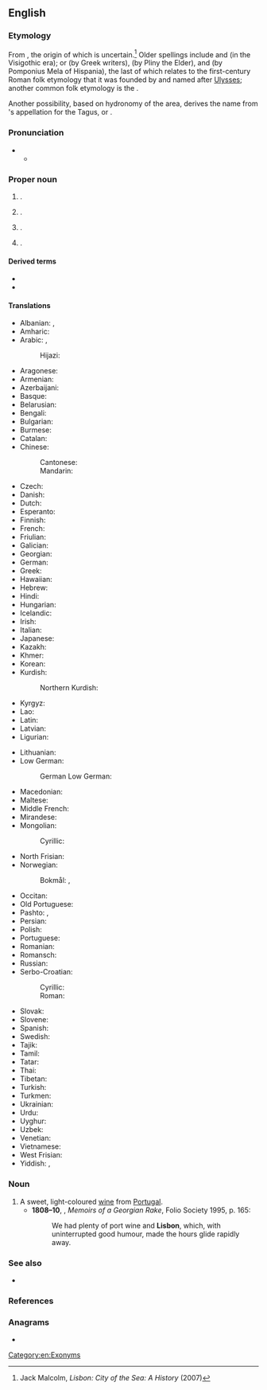 ==English==
{{wikipedia}}
{{slim-wp|Lisbon (disambiguation)}}

===Etymology===
From {{der|en|la|Olisīpō}}, the origin of which is uncertain.<ref name="JM">Jack Malcolm, ''Lisbon: City of the Sea: A History'' (2007)</ref> Older spellings include {{m|la|Ulixbona}} and {{m|la|Ulixbuna}} (in the Visigothic era); {{m|grc|Ὀλισσιπών}} or {{m|grc|Ὀλισσιπόνα}} (by Greek writers), {{m|la|Olisippo}} (by Pliny the Elder), and {{m|la|Ulyssippo}} (by Pomponius Mela of Hispania), the last of which relates to the first-century Roman folk etymology that it was founded by and named after [[Ulysses]]; another common folk etymology is the {{noncog|phn|𐤏𐤋𐤉𐤑 𐤏𐤁𐤀|ts=ʿaliṣ-ʿuboʾ|t=safe harbour}}.

Another possibility, based on hydronomy of the area, derives the name from {{der|en|qfa-sub-ibe}}'s appellation for the Tagus, {{m|und|Lisso}} or {{m|und|Lucio}}.

===Pronunciation===
* {{IPA|en|/ˈlɪzbən/}}
** {{audio|en|LL-Q1860 (eng)-Vealhurl-Lisbon.wav|Audio (UK)}}

===Proper noun===
{{en-proper noun}}

# {{place|en|capital city|c/Portugal|;|capital city|dist/Lisbon}}.
# {{place|en|district|c/Portugal}}.
# {{place|en|city/county seat|co/Ransom County|s/North Dakota|c/USA}}.
# {{place|en|village/county seat|co/Columbiana County|s/Ohio|c/USA}}.

====Derived terms====
* {{l|en|Lisboner}}
* {{l|en|Lisbonite}}

====Translations====
{{trans-top|capital of Portugal}}
* Albanian: {{t|sq|Lisbona|f}}, {{t|sq|Lisbonë|f}} {{qualifier|indefinite}}
* Amharic: {{t|am|ሊዝቦን}}
* Arabic: {{t|ar|لِشْبُونَة|f}}, {{t|ar|أُشْبُونَة|f}} {{qualifier|archaic}}
*: Hijazi: {{t+|acw|لِشْبونَة|tr=lišbōna}}
* Aragonese: {{t|an|Lisbona|f}}
* Armenian: {{t+|hy|Լիսաբոն}}
* Azerbaijani: {{t+|az|Lissabon}}
* Basque: {{t+|eu|Lisboa}}
* Belarusian: {{t|be|Лісабо́н|m}}
* Bengali: {{t|bn|লিসবন}}
* Bulgarian: {{t|bg|Лисабо́н|m}}
* Burmese: {{t+|my|[[လစ်စဘွန်း]][[မြို့]]}}
* Catalan: {{t+|ca|Lisboa|f}}
* Chinese:
*: Cantonese: {{t|yue|里斯本|tr=lei5 si1 bun2}}
*: Mandarin: {{t+|cmn|里斯本|tr=Lǐsīběn}}
* Czech: {{t+|cs|Lisabon|m}}
* Danish: {{t|da|Lissabon|n}}
* Dutch: {{t+|nl|Lissabon|n}}
* Esperanto: {{t|eo|Lisbono}}
* Finnish: {{t+|fi|Lissabon}}
* French: {{t+|fr|Lisbonne|f}}
* Friulian: {{t|fur|Lisbone}}
* Galician: {{t+|gl|Lisboa|f}}
* Georgian: {{t|ka|ლისაბონი}}
* German: {{t+|de|Lissabon|n}}
* Greek: {{t|el|Λισσαβώνα|f}}
* Hawaiian: {{t|haw|Likepona}}
* Hebrew: {{t|he|לִיסְבּוֹן|f|tr=lísbon}}
* Hindi: {{t|hi|लिस्बन|m}}
* Hungarian: {{t+|hu|Lisszabon}}
* Icelandic: {{t|is|Lissabon|f}}
* Irish: {{t|ga|Liospóin|f}}
* Italian: {{t+|it|Lisbona|f}}
* Japanese: {{t+|ja|リスボン|tr=Risubon}}
* Kazakh: {{t|kk|Лиссабон}}
* Khmer: {{t+|km|លីសបោន}}
* Korean: {{t+|ko|^리스본}}
* Kurdish:
*: Northern Kurdish: {{t|kmr|Lîzbon}}
* Kyrgyz: {{t|ky|Лиссабон}}
* Lao: {{t|lo|ລີຊະບົນ}}
* Latin: {{t|la|Olisīpō}}
* Latvian: {{t|lv|Lisabona|f}}
* Ligurian: {{t|lij|Lisbonn-a}}
{{trans-mid}}
* Lithuanian: {{t+|lt|Lisabona|f}}
* Low German:
*: German Low German: {{t|nds-de|Lissabon|n}}
* Macedonian: {{t|mk|Лисабон|m}}
* Maltese: {{t|mt|Lisbona}}
* Middle French: {{t|frm|Lissebonne}}
* Mirandese: {{t|mwl|Lisboua}}
* Mongolian:
*: Cyrillic: {{t|mn|Лиссабон}}
* North Frisian: {{t|frr|Lisabon}}
* Norwegian:
*: Bokmål: {{t+|nb|Lisboa}}, {{t+|nb|Lissabon}}
* Occitan: {{t|oc|Lisbona}}
* Old Portuguese: {{t|roa-opt|Lisbõa}}
* Pashto: {{t|ps|لزبن|m|tr=lezbón}}, {{t|ps|لېزبن|m|tr=lezbon}}
* Persian: {{t|fa|لیسبون|tr=lisbon}}
* Polish: {{t+|pl|Lizbona|f}}
* Portuguese: {{t+|pt|Lisboa|f}}
* Romanian: {{t+|ro|Lisabona}}
* Romansch: {{t|rm|Lisbona|f}}
* Russian: {{t+|ru|Лиссабо́н|m}}
* Serbo-Croatian:
*: Cyrillic: {{t|sh|Лисабон|m}}
*: Roman: {{t|sh|Lisabon|m}}
* Slovak: {{t|sk|Lisabon|m}}
* Slovene: {{t+|sl|Lizbóna|f}}
* Spanish: {{t+|es|Lisboa|f}}
* Swedish: {{t+|sv|Lissabon|n}}
* Tajik: {{t|tg|Лиссабон}}
* Tamil: {{t+|ta|லிஸ்பன்}}
* Tatar: {{t|tt|Лиссабон}}
* Thai: {{t+|th|ลิสบอน}}
* Tibetan: {{t|bo|ལི་སི་བཱོན}}
* Turkish: {{t|tr|Lizbon}}
* Turkmen: {{t|tk|Lissabon}}
* Ukrainian: {{t|uk|Лісабо́н|m}}
* Urdu: {{t|ur|لسبن|m|tr=lisban}}
* Uyghur: {{t|ug|لىسبون}}
* Uzbek: {{t|uz|Lissabon}}
* Venetian: {{t|vec|Lisbona|f}}
* Vietnamese: {{t|vi|Lisboa}}
* West Frisian: {{t|fy|Lissabon}}
* Yiddish: {{t|yi|ליסבאָן|n}}, {{t|yi|ליסאַבאָן|n}}
{{trans-bottom}}

===Noun===
{{en-noun|?}}

# A sweet, light-coloured [[wine]] from [[Portugal]].
#*'''1808–10''', {{w|William Hickey (memoirist)|William Hickey}}, ''Memoirs of a Georgian Rake'', Folio Society 1995, p. 165:
#*:We had plenty of port wine and '''Lisbon''', which, with uninterrupted good humour, made the hours glide rapidly away.

===See also===
* {{l|en|Lisboa}}

===References===
<references/>

===Anagrams===
* {{anagrams|en|a=bilnos|Bolins|bolins}}

[[Category:en:Exonyms]]